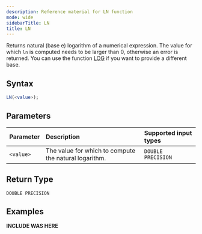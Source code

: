 ```yaml
---
description: Reference material for LN function
mode: wide
sidebarTitle: LN
title: LN
---
```



Returns natural (base e) logarithm of a numerical expression.
The value for which `ln` is computed needs to be larger than 0, otherwise an error is returned.
You can use the function [LOG](/functions-reference/numeric/log) if you want to provide a different base.

## Syntax


```sql
LN(<value>);
```
## Parameters 


| Parameter   | Description                                                                                                         | Supported input types |
| :----------- | :------------------------------------------------------------------------------------------------------------------- |:--------------------|
| `<value>` | The value for which to compute the natural logarithm. | `DOUBLE PRECISION` |

## Return Type
`DOUBLE PRECISION`

## Examples


**INCLUDE WAS HERE**

